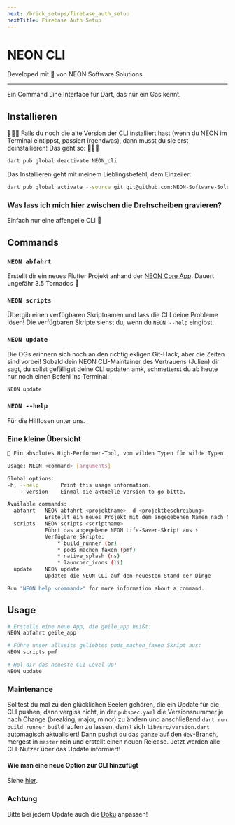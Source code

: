```yaml
---
next: /brick_setups/firebase_auth_setup
nextTitle: Firebase Auth Setup
---
```


# NEON CLI

Developed mit 💙 von NEON Software Solutions

---

Ein Command Line Interface für Dart, das nur ein Gas kennt.

## Installieren

🚨🚨🚨 Falls du noch die alte Version der CLI installiert hast (wenn du NEON im Terminal eintippst, passiert irgendwas), dann musst du sie erst deinstallieren! Das geht so: 🚨🚨🚨

```sh
dart pub global deactivate NEON_cli
```

Das Installieren geht mit meinem Lieblingsbefehl, dem Einzeiler:

```sh
dart pub global activate --source git git@github.com:NEON-Software-Solutions/neon_cli.git
```

### Was lass ich mich hier zwischen die Drehscheiben gravieren?

Einfach nur eine affengeile CLI 🐒

## Commands

### `NEON abfahrt`

Erstellt dir ein neues Flutter Projekt anhand der [NEON Core App][neon_core_app_link]. Dauert ungefähr 3.5 Tornados 🍺

### `NEON scripts`

Übergib einen verfügbaren Skriptnamen und lass die CLI deine Probleme lösen! Die verfügbaren Skripte siehst du, wenn du ```NEON --help``` eingibst.

### `NEON update`

Die OGs erinnern sich noch an den richtig ekligen Git-Hack, aber die Zeiten sind vorbei! Sobald dein NEON CLI-Maintainer des Vertrauens (Julien) dir sagt, du sollst gefälligst deine CLI updaten amk, schmetterst du ab heute nur noch einen Befehl ins Terminal:

```sh
NEON update
```

### `NEON --help`

Für die Hilflosen unter uns.

### Eine kleine Übersicht

```sh
🥵 Ein absolutes High-Performer-Tool, vom wilden Typen für wilde Typen.

Usage: NEON <command> [arguments]

Global options:
-h, --help       Print this usage information.
    --version    Einmal die aktuelle Version to go bitte.

Available commands:
  abfahrt   NEON abfahrt <projektname> -d <projektbeschreibung>
            Erstellt ein neues Projekt mit dem angegebenen Namen nach NEON Maßstäben (to the 🌝) im aktuellen Verzeichnis.
  scripts   NEON scripts <scriptname>
            Führt das angegebene NEON Life-Saver-Skript aus ⚡️
            Verfügbare Skripte:
                * build_runner (br)
                * pods_machen_faxen (pmf)
                * native_splash (ns)
                * launcher_icons (li)
  update    NEON update
            Updated die NEON CLI auf den neuesten Stand der Dinge

Run "NEON help <command>" for more information about a command.
```

## Usage

```sh
# Erstelle eine neue App, die geile_app heißt:
NEON abfahrt geile_app
```

```sh
# Führe unser allseits geliebtes pods_machen_faxen Skript aus:
NEON scripts pmf
```

```sh
# Hol dir das neueste CLI Level-Up!
NEON update
```

### Maintenance

Solltest du mal zu den glücklichen Seelen gehören, die ein Update für die CLI pushen, dann vergiss nicht, in der ```pubspec.yaml``` die Versionsnummer je nach Change (breaking, major, minor) zu ändern und anschließend ```dart run build_runner build``` laufen zu lassen, damit sich ```lib/src/version.dart``` automagisch aktualisiert! Dann pushst du das ganze auf den ```dev```-Branch, mergest in ```master``` rein und erstellt einen neuen Release. Jetzt werden alle CLI-Nutzer über das Update informiert!

#### Wie man eine neue Option zur CLI hinzufügt

Siehe [hier][add_option_to_cli_link].

### Achtung

Bitte bei jedem Update auch die [Doku][cli_docs_repo_link] anpassen!

[cli_docs_repo_link]: https://github.com/NEON-Software-Solutions/NEON_cli_docs
[neon_core_app_link]: https://github.com/NEON-Software-Solutions/neon_app_library/tree/main/neon_core
[flow_builder_link]: https://pub.dev/packages/flow_builder
[add_option_to_cli_link]: https://docs.page/NEON-Software-Solutions/NEON_cli_docs/add_new_brick
